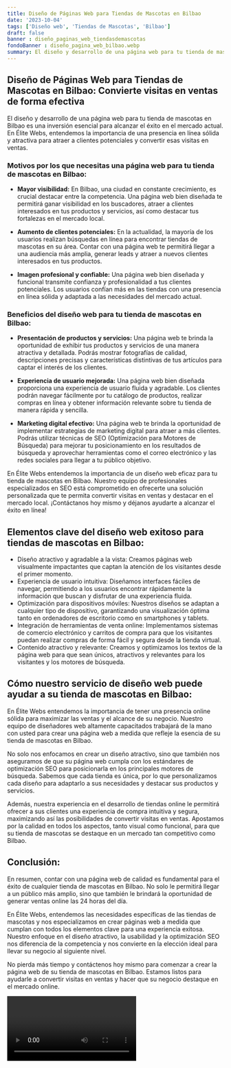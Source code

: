 ```yaml
---
title: Diseño de Páginas Web para Tiendas de Mascotas en Bilbao
date: '2023-10-04'
tags: ['Diseño web', 'Tiendas de Mascotas', 'Bilbao']
draft: false
banner : diseño_paginas_web_tiendasdemascotas
fondoBanner : diseño_pagina_web_bilbao.webp
summary: El diseño y desarrollo de una página web para tu tienda de mascotas en Bilbao es una inversión esencial para alcanzar el éxito en el mercado actual. En Élite Webs, entendemos la importancia de una presencia en línea sólida y atractiva para atraer a clientes potenciales y convertir esas visitas en ventas.
---
```


## Diseño de Páginas Web para Tiendas de Mascotas en Bilbao: Convierte visitas en ventas de forma efectiva

El diseño y desarrollo de una página web para tu tienda de mascotas en Bilbao es una inversión esencial para alcanzar el éxito en el mercado actual. En Élite Webs, entendemos la importancia de una presencia en línea sólida y atractiva para atraer a clientes potenciales y convertir esas visitas en ventas.

### Motivos por los que necesitas una página web para tu tienda de mascotas en Bilbao:

- **Mayor visibilidad:** En Bilbao, una ciudad en constante crecimiento, es crucial destacar entre la competencia. Una página web bien diseñada te permitirá ganar visibilidad en los buscadores, atraer a clientes interesados en tus productos y servicios, así como destacar tus fortalezas en el mercado local.

- **Aumento de clientes potenciales:** En la actualidad, la mayoría de los usuarios realizan búsquedas en línea para encontrar tiendas de mascotas en su área. Contar con una página web te permitirá llegar a una audiencia más amplia, generar leads y atraer a nuevos clientes interesados en tus productos.

- **Imagen profesional y confiable:** Una página web bien diseñada y funcional transmite confianza y profesionalidad a tus clientes potenciales. Los usuarios confían más en las tiendas con una presencia en línea sólida y adaptada a las necesidades del mercado actual.

### Beneficios del diseño web para tu tienda de mascotas en Bilbao:

- **Presentación de productos y servicios:** Una página web te brinda la oportunidad de exhibir tus productos y servicios de una manera atractiva y detallada. Podrás mostrar fotografías de calidad, descripciones precisas y características distintivas de tus artículos para captar el interés de los clientes.

- **Experiencia de usuario mejorada:** Una página web bien diseñada proporciona una experiencia de usuario fluida y agradable. Los clientes podrán navegar fácilmente por tu catálogo de productos, realizar compras en línea y obtener información relevante sobre tu tienda de manera rápida y sencilla.

- **Marketing digital efectivo:** Una página web te brinda la oportunidad de implementar estrategias de marketing digital para atraer a más clientes. Podrás utilizar técnicas de SEO (Optimización para Motores de Búsqueda) para mejorar tu posicionamiento en los resultados de búsqueda y aprovechar herramientas como el correo electrónico y las redes sociales para llegar a tu público objetivo.

En Élite Webs entendemos la importancia de un diseño web eficaz para tu tienda de mascotas en Bilbao. Nuestro equipo de profesionales especializados en SEO está comprometido en ofrecerte una solución personalizada que te permita convertir visitas en ventas y destacar en el mercado local. ¡Contáctanos hoy mismo y déjanos ayudarte a alcanzar el éxito en línea!

<GifSeo />

<Cta />

## Elementos clave del diseño web exitoso para tiendas de mascotas en Bilbao:

- Diseño atractivo y agradable a la vista: Creamos páginas web visualmente impactantes que captan la atención de los visitantes desde el primer momento.
- Experiencia de usuario intuitiva: Diseñamos interfaces fáciles de navegar, permitiendo a los usuarios encontrar rápidamente la información que buscan y disfrutar de una experiencia fluida.
- Optimización para dispositivos móviles: Nuestros diseños se adaptan a cualquier tipo de dispositivo, garantizando una visualización óptima tanto en ordenadores de escritorio como en smartphones y tablets.
- Integración de herramientas de venta online: Implementamos sistemas de comercio electrónico y carritos de compra para que los visitantes puedan realizar compras de forma fácil y segura desde la tienda virtual.
- Contenido atractivo y relevante: Creamos y optimizamos los textos de la página web para que sean únicos, atractivos y relevantes para los visitantes y los motores de búsqueda.

## Cómo nuestro servicio de diseño web puede ayudar a su tienda de mascotas en Bilbao:

En Élite Webs entendemos la importancia de tener una presencia online sólida para maximizar las ventas y el alcance de su negocio. Nuestro equipo de diseñadores web altamente capacitados trabajará de la mano con usted para crear una página web a medida que refleje la esencia de su tienda de mascotas en Bilbao.

No solo nos enfocamos en crear un diseño atractivo, sino que también nos aseguramos de que su página web cumpla con los estándares de optimización SEO para posicionarla en los principales motores de búsqueda. Sabemos que cada tienda es única, por lo que personalizamos cada diseño para adaptarlo a sus necesidades y destacar sus productos y servicios.

Además, nuestra experiencia en el desarrollo de tiendas online le permitirá ofrecer a sus clientes una experiencia de compra intuitiva y segura, maximizando así las posibilidades de convertir visitas en ventas. Apostamos por la calidad en todos los aspectos, tanto visual como funcional, para que su tienda de mascotas se destaque en un mercado tan competitivo como Bilbao.

## Conclusión:

En resumen, contar con una página web de calidad es fundamental para el éxito de cualquier tienda de mascotas en Bilbao. No solo le permitirá llegar a un público más amplio, sino que también le brindará la oportunidad de generar ventas online las 24 horas del día.

En Élite Webs, entendemos las necesidades específicas de las tiendas de mascotas y nos especializamos en crear páginas web a medida que cumplan con todos los elementos clave para una experiencia exitosa. Nuestro enfoque en el diseño atractivo, la usabilidad y la optimización SEO nos diferencia de la competencia y nos convierte en la elección ideal para llevar su negocio al siguiente nivel.

No pierda más tiempo y contáctenos hoy mismo para comenzar a crear la página web de su tienda de mascotas en Bilbao. Estamos listos para ayudarle a convertir visitas en ventas y hacer que su negocio destaque en el mercado online.

<Video />

<CtaBot job='Tiendas de Mascotas' city='Bilbao'/>

<Gmaps query='Bilbao+españa+maps' />